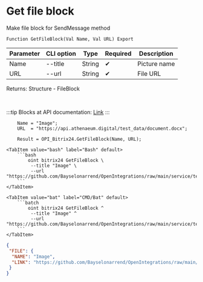 ﻿---
sidebar_position: 9
description:  Make file block for SendMessage methodСтраницы
keywords: [1C, 1С, 1С:Enterprise, 1С:Enterprise 8.3, API, Integration, Services, Exchange, OneScript, CLI, Bitrix24]
---


# Get file block
 Make file block for SendMessage method



`Function GetFileBlock(Val Name, Val URL) Export`

  | Parameter | CLI option | Type | Required | Description |
  |-|-|-|-|-|
  | Name | --title | String | &#x2714; | Picture name |
  | URL | --url | String | &#x2714; | File URL |

  
  Returns:  Structure - FileBlock

<br/>

:::tip
Blocks at API documentation: [Link](https://dev.1c-bitrix.ru/learning/course/?COURSE_ID=93&CHAPTER_ID=07867)
:::
<br/>



```bsl title="1C:Enterprise/OneScript code example"
    Name = "Image";
    URL  = "https://api.athenaeum.digital/test_data/document.docx";

    Result = OPI_Bitrix24.GetFileBlock(Name, URL);
```
 

 <Tabs>
  
    <TabItem value="bash" label="Bash" default>
        ```bash
            oint bitrix24 GetFileBlock \
             --title "Image" \
             --url "https://github.com/Bayselonarrend/OpenIntegrations/raw/main/service/test_data/document.docx"
        ```
    </TabItem>
  
    <TabItem value="bat" label="CMD/Bat" default>
        ```batch
            oint bitrix24 GetFileBlock ^
             --title "Image" ^
             --url "https://github.com/Bayselonarrend/OpenIntegrations/raw/main/service/test_data/document.docx"
        ```
    </TabItem>
</Tabs>


```json title="Result"
{
 "FILE": {
  "NAME": "Image",
  "LINK": "https://github.com/Bayselonarrend/OpenIntegrations/raw/main/service/test_data/document.docx"
 }
}
```
